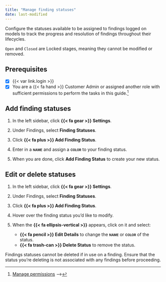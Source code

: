 ```yaml
---
title: "Manage finding statuses"
date: last-modified
---
```


Configure the statuses available to be assigned to findings logged on models to track the progress and resolution of findings throughout their lifecycles.

::: {.callout}
`Open` and `Closed` are [Locked]{.bubble} stages, meaning they cannot be modified or removed.

:::

::: {.attn}

## Prerequisites

- [x] {{< var link.login >}}
- [x] You are a [{{< fa hand >}} Customer Admin]{.bubble} or assigned another role with sufficient permissions to perform the tasks in this guide.[^1] 

:::

## Add finding statuses

1. In the left sidebar, click **{{< fa gear >}} Settings**.

2. Under Findings, select **Finding Statuses**.

3. Click **{{< fa plus >}} Add Finding Status**.

4. Enter in a **[name]{.smallcaps}** and assign a **[color]{.smallcaps}** to your finding status.

5. When you are done, click **Add Finding Status** to create your new status.


## Edit or delete statuses

1. In the left sidebar, click **{{< fa gear >}} Settings**.

2. Under Findings, select **Finding Statuses**.

3. Click **{{< fa plus >}} Add Finding Status**.

4. Hover over the finding status you'd like to modify.

5. When the **{{< fa ellipsis-vertical >}}** appears, click on it and select:

    - **{{< fa pencil >}} Edit Details** to change the **[name]{.smallcaps}** or **[color]{.smallcaps}** of the status.
    - [**{{< fa trash-can >}} Delete Status**]{.red} to remove the status.

::: {.callout-important title="Finding status deletion is permanent and cannot be undone."}

Findings statuses cannot be deleted if in use on a finding. Ensure that the status you're deleting is not associated with any findings before proceeding.
:::


<!-- FOOTNOTES -->

[^1]: [Manage permissions](/guide/configuration/manage-permissions.qmd)
 -->
